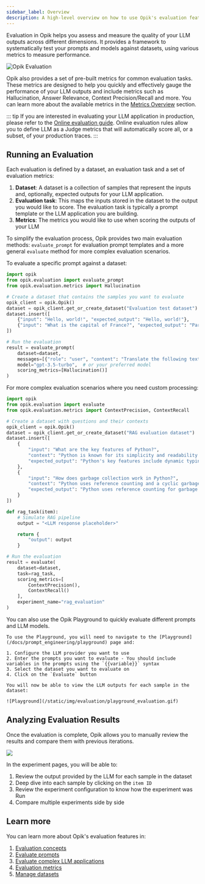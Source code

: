 ```yaml
---
sidebar_label: Overview
description: A high-level overview on how to use Opik's evaluation features including some code snippets
---
```


Evaluation in Opik helps you assess and measure the quality of your LLM outputs across different dimensions.
It provides a framework to systematically test your prompts and models against datasets, using various metrics
to measure performance.

![Opik Evaluation](/static/img/evaluation/evaluation_overview.gif)

Opik also provides a set of pre-built metrics for common evaluation tasks. These metrics are designed to help you
quickly and effectively gauge the performance of your LLM outputs and include metrics such as Hallucination,
Answer Relevance, Context Precision/Recall and more. You can learn more about the available metrics in the
[Metrics Overview](/docs/evaluation/metrics/overview) section.

::: tip
If you are interested in evaluating your LLM application in production, please refer to the [Online evaluation guide](/docs/production/rules).
Online evaluation rules allow you to define LLM as a Judge metrics that will automatically score all, or a subset, of your production traces.
:::

## Running an Evaluation

Each evaluation is defined by a dataset, an evaluation task and a set of evaluation metrics:

1. **Dataset**: A dataset is a collection of samples that represent the inputs and, optionally, expected outputs for
   your LLM application.
2. **Evaluation task**: This maps the inputs stored in the dataset to the output you would like to score. The evaluation
   task is typically a prompt template or the LLM application you are building.
3. **Metrics**: The metrics you would like to use when scoring the outputs of your LLM

To simplify the evaluation process, Opik provides two main evaluation methods: `evaluate_prompt` for evaluation prompt
templates and a more general `evaluate` method for more complex evaluation scenarios.

<Tabs>
    <Tab value="Evaluating Prompts" title="Evaluating Prompts">

To evaluate a specific prompt against a dataset:

```python
import opik
from opik.evaluation import evaluate_prompt
from opik.evaluation.metrics import Hallucination

# Create a dataset that contains the samples you want to evaluate
opik_client = opik.Opik()
dataset = opik_client.get_or_create_dataset("Evaluation test dataset")
dataset.insert([
    {"input": "Hello, world!", "expected_output": "Hello, world!"},
    {"input": "What is the capital of France?", "expected_output": "Paris"},
])

# Run the evaluation
result = evaluate_prompt(
    dataset=dataset,
    messages=[{"role": "user", "content": "Translate the following text to French: {{input}}"}],
    model="gpt-3.5-turbo",  # or your preferred model
    scoring_metrics=[Hallucination()]
)
```

</Tab>
<Tab value="Evaluating RAG applications and Agents" title="Evaluating RAG applications and Agents">

For more complex evaluation scenarios where you need custom processing:

```python
import opik
from opik.evaluation import evaluate
from opik.evaluation.metrics import ContextPrecision, ContextRecall

# Create a dataset with questions and their contexts
opik_client = opik.Opik()
dataset = opik_client.get_or_create_dataset("RAG evaluation dataset")
dataset.insert([
    {
        "input": "What are the key features of Python?",
        "context": "Python is known for its simplicity and readability. Key features include dynamic typing, automatic memory management, and an extensive standard library.",
        "expected_output": "Python's key features include dynamic typing, automatic memory management, and an extensive standard library."
    },
    {
        "input": "How does garbage collection work in Python?",
        "context": "Python uses reference counting and a cyclic garbage collector. When an object's reference count drops to zero, it is deallocated.",
        "expected_output": "Python uses reference counting for garbage collection. Objects are deallocated when their reference count reaches zero."
    }
])

def rag_task(item):
    # Simulate RAG pipeline
    output = "<LLM response placeholder>"

    return {
        "output": output
    }

# Run the evaluation
result = evaluate(
    dataset=dataset,
    task=rag_task,
    scoring_metrics=[
        ContextPrecision(),
        ContextRecall()
    ],
    experiment_name="rag_evaluation"
)
```

</Tab>
<Tab value="Using the Playground" title="Using the Playground">
    You can also use the Opik Playground to quickly evaluate different prompts and LLM models.

    To use the Playground, you will need to navigate to the [Playground](/docs/prompt_engineering/playground) page and:

    1. Configure the LLM provider you want to use
    2. Enter the prompts you want to evaluate - You should include variables in the prompts using the `{{variable}}` syntax
    3. Select the dataset you want to evaluate on
    4. Click on the `Evaluate` button

    You will now be able to view the LLM outputs for each sample in the dataset:

    ![Playground](/static/img/evaluation/playground_evaluation.gif)

</Tab>
</Tabs>

## Analyzing Evaluation Results

Once the evaluation is complete, Opik allows you to manually review the results and compare them with previous iterations.

<Frame>
  <img src="/static/img/evaluation/experiment_items.png" />
</Frame>

In the experiment pages, you will be able to:

1. Review the output provided by the LLM for each sample in the dataset
2. Deep dive into each sample by clicking on the `item ID`
3. Review the experiment configuration to know how the experiment was Run
4. Compare multiple experiments side by side

## Learn more

You can learn more about Opik's evaluation features in:

1. [Evaluation concepts](/docs/evaluation/concepts)
1. [Evaluate prompts](/docs/evaluation/evaluate_prompt)
1. [Evaluate complex LLM applications](/docs/evaluation/evaluate_your_llm)
1. [Evaluation metrics](/docs/evaluation/metrics/overview)
1. [Manage datasets](/docs/evaluation/manage_datasets)
